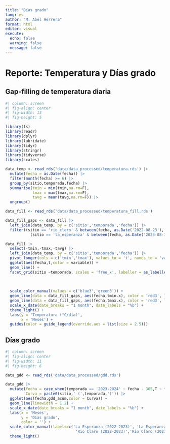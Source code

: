 ```yaml
---
title: "Días grado"
lang: es
author: "M. Abel Herrera"
format: html
editor: visual
execute:
  echo: false
  warning: false
  message: false
---
```


# Reporte: Temperatura y Días grado

## Gap-filling de temperatura diaria

```r
#| column: screen
#| fig-align: center
#| fig-width: 13
#| fig-height: 5

library(fs)
library(readr)
library(dplyr)
library(lubridate)
library(tidyr)
library(stringr)
library(tidyverse)
library(scales)

data_temp <- read_rds('data/data_processed/temperatura.rds') |>
  mutate(fecha = as.Date(fecha)) |>
  filter(month(fecha) >= 6) |>
  group_by(sitio,temporada,fecha) |>
  summarise(tmin = min(tmin,na.rm=F),
            tmax = max(tmax,na.rm=F),
            tavg = mean(tavg,na.rm=F)) |>
  ungroup()

data_fill <- read_rds('data/data_processed/temperatura_fill.rds')

data_fill_gaps <- data_fill |>
  left_join(data_temp, by = c('sitio','temporada','fecha')) |>
  filter((sitio == 'rio_claro' & between(fecha, as.Date('2022-08-23'), as.Date('2022-09-02'))) |
           (sitio == 'la_esperanza' & between(fecha, as.Date('2023-08-14'), as.Date('2023-08-17'))))

data_fill |>
  select(-tmin,-tmax,-tavg) |>
  left_join(data_temp, by = c('sitio','temporada','fecha')) |>
  pivot_longer(cols = c('tmin','tmax'), values_to = 't', names_to = 'variable') |>
  ggplot(aes(fecha,t,color = variable)) +
  geom_line() +
  facet_grid(sitio ~temporada, scales = 'free_x', labeller = as_labeller(c('2022-2023' = 'Temporada 2022-2023',
                                                                           '2023-2024' = 'Temporada 2023-2024',
                                                                           'la_esperanza' = 'La Esperanza',
                                                                           'rio_claro' = 'Rio Claro'))) +
  scale_color_manual(values = c('blue3','green3')) +
  geom_line(data = data_fill_gaps, aes(fecha,tmin.x), color = 'red3', linetype = 2) +
  geom_line(data = data_fill_gaps, aes(fecha,tmax.x), color = 'red3', linetype = 2) +
  scale_x_date(date_breaks = "1 month", date_labels = "%b") +
  theme_light() +
  labs(y = 'Temperatura (°C/día)',
       x = 'Meses') +
  guides(color = guide_legend(override.aes = list(size = 2.5)))

```

## Días grado

```r
#| column: screen
#| fig-align: center
#| fig-width: 11
#| fig-height: 6

data_gdd <- read_rds('data/data_processed/gdd.rds') 

data_gdd |>
  mutate(fecha = case_when(temporada == '2023-2024' ~ fecha - 365,T ~ fecha),
         Curva = paste0(sitio,' (',temporada,')')) |>
  ggplot(aes(fecha,gdd_acum,color = Curva)) +
  geom_line(linewidth = 1.2) +
  scale_x_date(date_breaks = "1 month", date_labels = "%b") +
  labs(x = 'Meses',
       y = 'Días grado',
       color = '') +
  scale_color_manual(labels=c('La Esperanza (2022-2023)', 'La Esperanza (2023-2024)',
                               'Rio Claro (2022-2023)','Rio Claro (2023-2024)'), values = hue_pal()(4)) +
  theme_light()
```
